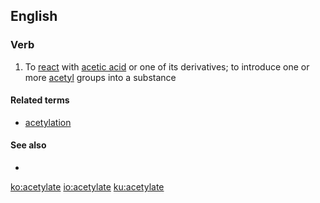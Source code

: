 ==English==

===Verb===
{{en-verb|acetylat}}

# {{context|chemistry|lang=en}} To [[react]] with [[acetic acid]] or one of its derivatives; to introduce one or more [[acetyl]] groups into a substance

====Related terms====
*[[acetylation]]

====See also====
*{{pedialite|Acetyl}}

[[ko:acetylate]]
[[io:acetylate]]
[[ku:acetylate]]